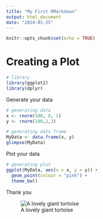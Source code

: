 ```yaml
---
title: "My First RMarkdown"
output: html_document
date: "2024-01-25"
---
```


```r
knitr::opts_chunk$set(echo = TRUE)
```

# Creating a Plot


```r
# library 
library(ggplot2)
library(dplyr)

```

Generate your data 

```r
# generating data
x <- rnorm(100, 0, 1)
y <- rnorm(100,2,3)

# generating data frame 
MyData <- data.frame(x, y)
glimpse(MyData)
```

Plot your data 

```r
# generating plot 
ggplot(MyData, aes(x = x, y = y)) + 
  geom_point(colour = "pink") + 
  theme_bw() 

```

Thank you 

![A lovely giant tortoise](https://upload.wikimedia.org/wikipedia/commons/thumb/a/aa/A._gigantea_Aldabra_Giant_Tortoise.jpg/1200px-A._gigantea_Aldabra_Giant_Tortoise.jpg) 



